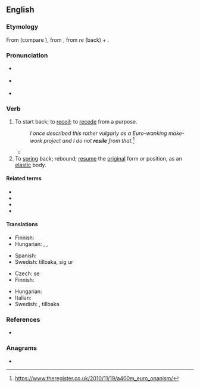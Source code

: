 ==English==
{{was wotd|2009|May|3}}

===Etymology===
From {{etyl|frm|en}} {{m|frm|resiler}} (compare {{cog|fr|résilier}}), from {{etyl|la|en}} {{m|la|resiliō||spring back}}, from ''re'' (back) + {{m|la|saliō||I jump}}.

===Pronunciation===
* {{a|UK}} {{IPA|en|/ɹɪˈzaɪl/}}
* {{a|US}} {{IPA|en|/ɹəˈzaɪl/|/ɹiˈzaɪl/}}
* {{audio|en|en-us-resile.ogg|Audio (US)}}

===Verb===
{{en-verb|resil|es}}

# To start back; to [[recoil]]; to [[recede]] from a purpose.
#: ''I once described this rather vulgarly as a Euro-wanking make-work project and I do not '''resile''' from that.''<ref>https://www.theregister.co.uk/2010/11/19/a400m_euro_onanism/</ref>
#* {{quote-book
|en
|year=2007
|author=David Pollard et al.
|title=Constitutional and Administrative Law: Text with Materials
|isbn=019928637X
|page=594
|passage=If a legitimate expectation is established, it must be unfair for the public authority to '''resile''' from giving effect to that expectation, unless the wider interests of the public require that the public authority '''resiles''' in order properly to protect those wider interests.}}
# To [[spring]] back; rebound; [[resume]] the [[original]] form or position, as an [[elastic]] body.

====Related terms====
* {{l|en|resiliency}}
* {{l|en|resilient}}
* {{l|en|resilience}}
* {{l|en|result}}

====Translations====
{{trans-top|to start back; recoil}}
* Finnish: {{t+|fi|vetäytyä}}
* Hungarian: {{t+|hu|visszalép}}, {{t+|hu|meghátrál}}, {{t+|hu|eláll}}
{{trans-mid}}
* Spanish: {{t+|es|retroceder}}
* Swedish: {{t+|sv|rygga}} tillbaka, {{t+|sv|dra}} sig ur
{{trans-bottom}}

{{trans-top|to spring back; rebound}}
* Czech: {{t+|cs|vrátit}} se
* Finnish: {{t|fi|palautua}}
{{trans-mid}}
* Hungarian: {{t+|hu|visszapattan}}
* Italian: {{t+|it|retrocedere}}
* Swedish: {{t|sv|rekylera}}, {{t+|sv|studsa}} tillbaka
{{trans-bottom}}

===References===
* {{R:Webster 1913}}

===Anagrams===
* {{anagrams|en|a=eeilrs|Eilers|Eisler|Leiser|Lieser|relies}}
